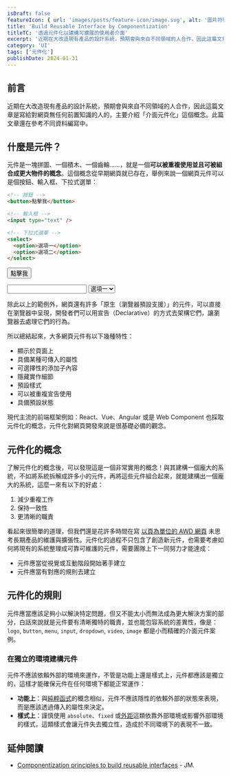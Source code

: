 ```yaml
---
isDraft: false
featureIcon: { url: 'images/posts/feature-icon/image.svg', alt: '圖片符號' }
title: 'Build Reusable Interface by Componentization'
titleTC: '透過元件化以建構可擴展的使用者介面'
excerpt: '近期在大改造現有產品的設計系統，預期會與來自不同領域的人合作，因此這篇文章是寫給對網頁無任何前置知識的人的，主要介紹「介面元件化」這個概念。'
category: 'UI'
tags: ['元件化']
publishDate: 2024-01-31
---
```


## 前言

近期在大改造現有產品的設計系統，預期會與來自不同領域的人合作，因此這篇文章是寫給對網頁無任何前置知識的人的，主要介紹「介面元件化」這個概念。此篇文章還在參考不同資料編寫中。

## 什麼是元件？

元件是一塊拼圖、一個積木、一個齒輪……，就是一個**可以被重複使用並且可被組合成更大物件的概念**。這個概念從早期網頁就已存在，舉例來說一個網頁元件可以是個按鈕、輸入框、下拉式選單：

```html
<!-- 按鈕 -->
<button>點擊我</button>

<!-- 輸入框 -->
<input type="text" />

<!-- 下拉式選單 -->
<select>
  <option>選項一</option>
  <option>選項二</option>
</select>
```

<div class="bg-primary-100 flex gap-4 p-8 rounded-md text-black">

<button>點擊我</button>

<input type="text" />

<select>
  <option>選項一</option>
  <option>選項二</option>
</select>
</div>

除此以上的範例外，網頁還有許多「原生（瀏覽器預設支援）」的元件，可以直接在瀏覽器中呈現，開發者們可以用宣告（Declarative）的方式去架構它們，讓瀏覽器去處理它們的行為。

所以總結起來，大多網頁元件有以下幾種特性：

- 顯示於頁面上
- 具備某種可傳入的屬性
- 可選擇性的添加子內容
- 隱藏實作細節
- 預設樣式
- 可以被重複宣告使用
- 具備預設狀態

現代主流的前端框架例如：React、Vue、Angular 或是 Web Component 也採取元件化的概念，元件化對網頁開發來說是很基礎必備的觀念。

## 元件化的概念

了解元件化的概念後，可以發現這是一個非常實用的概念！與其建構一個龐大的系統，不如將系統拆解成許多小的元件，再將這些元件組合起來，就能建構出一個龐大的系統，這麼一來有以下的好處：

1. 減少重複工作
2. 保持一致性
3. 更清晰的職責

看起來很簡單的道理，但我們還是花許多時間在寫 [以頁為單位的 AWD 網頁](/post/how-many-breakpoint-should-you-use/#%E4%BD%A0%E5%AF%AB%E8%A8%AD%E8%A8%88%E7%9A%84-rwd-%E5%8F%AF%E8%83%BD%E9%82%84%E6%98%AF%E4%B8%80%E5%A0%86-awd/) 未思考長期產品的維護與擴張性。元件化的過程不只包含了創造新元件，也需要考慮如何將現有的系統整理成可靠可維護的元件，需要團隊上下一同努力才能達成：

- 元件應當從視覺或互動階段開始著手建立
- 元件應當有對應的規則去建立

## 元件化的規則

元件應當應該足夠小以解決特定問題，但又不能太小而無法成為更大解決方案的部分，白話來說就是元件要有清晰獨特的職責，並也能包容系統的差異性，像是：`logo`, `button`, `menu`, `input`, `dropdown`, `video`, `image` 都是小而精確的介面元件案例。

### 在獨立的環境建構元件

元件不應該依賴外部的環境來運作，不管是功能上還是樣式上，元件都應該是獨立的，這樣才能確保元件在任何環境下都能正常運作：

- **功能上**：與[純粹函式](https://www.webdong.dev/post/why-pure-function/)的概念相似，元件不應該隱性的依賴外部的狀態來表現，而是應該透過傳入的屬性來決定。
- **樣式上**：謹慎使用 `absolute`、`fixed` 或[外距](https://www.webdong.dev/post/css-box-model/#%E5%A4%96%E8%B7%9D-margin)這類依靠外部環境或影響外部環境的樣式，這類樣式會讓元件失去獨立性，造成於不同環境下的表現不一致。

## 延伸閱讀

- [Componentization principles to build reusable interfaces](https://joaquinmarti.com/posts/componentization-principles-to-build-reusable-interfaces/) - JM.
